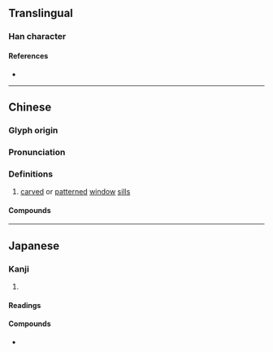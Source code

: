 {{also|棂}}
{{character info/new}}
==Translingual==

===Han character===
{{Han char|rn=75|rad=木|as=17|sn=21|four=41963|canj=DMBR|ids=⿰木霝}}

====References====
* {{Han ref|kx=0562.170|dkj=15887|dj=0950.390|hdz=21320.030|uh=6AFA|ud=27386|bh=C4E7|bd=50407}}

----

==Chinese==
{{zh-forms}}

===Glyph origin===
{{Han etym}}

===Pronunciation===
{{zh-pron
|m=líng
|c=ling4
|mc=y
|oc=y
|ma=
|cat=n
}}

===Definitions===
{{zh-hanzi}}

# [[carve]]d or [[pattern]]ed [[window]] [[sill]]s

====Compounds====
{{zh-der|櫺星門|窗櫺|櫺床|櫺軒}}

{{zh-cat|Architecture}}

----

==Japanese==

===Kanji===
{{ja-kanji|grade=|rs=木17}}

# {{rfdef|ja|sort=木17}}

====Readings====
{{ja-readings
|goon=りょう<りやう
|kanon=れい
|toon=りん
|kanyoon=れん
|kun=れんじ-
}}

====Compounds====
* {{ja-r|櫺子|れんじ}}